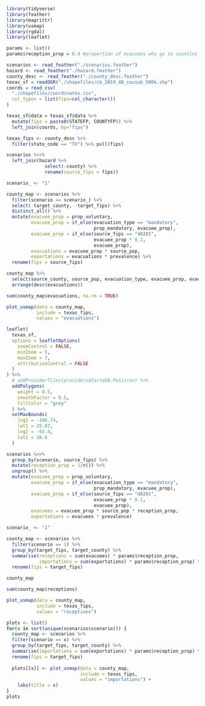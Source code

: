 
```r
library(tidyverse)
library(feather)
library(magrittr)
library(usmap)
library(rgdal)
library(leaflet)

params <- list()
params$reception_prop = 0.4 #proportion of evacuees who go to counties with reception centers
```

```r
scenarios <- read_feather("./scenarios.feather")
hazard <- read_feather("./hazard.feather")
county_desc <- read_feather("./county_desc.feather")
texas_sf = readOGR("./shapefiles/cb_2019_48_cousub_500k.shp")
coords = read_csv(
  "./shapefiles/coordinates.csv",
  col_types = list(fips=col_character())
)

texas_sf@data = texas_sf@data %>%
  mutate(fips = paste0(STATEFP, COUNTYFP)) %>% 
  left_join(coords, by="fips")

texas_fips <- county_desc %>% 
  filter(state_code == "TX") %>% pull(fips)

scenarios %<>% 
  left_join(hazard %>% 
              select(-county) %>% 
              rename(source_fips = fips))
```


```r
scenario_ <- "1"

county_map <- scenarios %>% 
  filter(scenario == scenario_) %>% 
  select(-target_county, -target_fips) %>% 
  distinct_all() %>% 
  mutate(evacuee_prop = prop_voluntary,  
         evacuee_prop = if_else(evacuation_type == "mandatory", 
                                prop_mandatory, evacuee_prop), 
         evacuee_prop = if_else(source_fips == "48201", 
                                evacuee_prop * 0.1, 
                                evacuee_prop),
         evacuations = evacuee_prop * source_pop, 
         exportations = evacuations * prevalence) %>% 
  rename(fips = source_fips)

county_map %>% 
  select(source_county, source_pop, evacuation_type, evacuee_prop, evacuations, exportations) %>% 
  arrange(desc(evacuations))

sum(county_map$evacuations, na.rm = TRUE)

plot_usmap(data = county_map, 
           include = texas_fips,
           values = "evacuations")
```


```r
leaflet(
  texas_sf,
  options = leafletOptions(
    zoomControl = FALSE,
    minZoom = 5,
    maxZoom = 7,
    attributionControl = FALSE
  )
) %>%
  # addProviderTiles(providers$CartoDB.Positron) %>% 
  addPolygons(
    weight = 0.5,
    smoothFactor = 0.5,
    fillColor = "grey"
  ) %>% 
  setMaxBounds(
    lng1 = -106.74,
    lat1 = 25.87,
    lng2 = -93.4,
    lat2 = 36.6
  )
```

```r
scenarios %<>% 
  group_by(scenario, source_fips) %>% 
  mutate(reception_prop = 1/n()) %>% 
  ungroup() %>% 
  mutate(evacuee_prop = prop_voluntary,  
         evacuee_prop = if_else(evacuation_type == "mandatory", 
                                prop_mandatory, evacuee_prop), 
         evacuee_prop = if_else(source_fips == "48201", 
                                evacuee_prop * 0.1, 
                                evacuee_prop),
         evacuees = evacuee_prop * source_pop * reception_prop, 
         exportations = evacuees * prevalence)
```

```r
scenario_ <- "1" 

county_map <- scenarios %>% 
  filter(scenario == 1) %>% 
  group_by(target_fips, target_county) %>% 
  summarise(receptions = sum(evacuees) * params$reception_prop, 
            importations = sum(exportations) * params$reception_prop) %>% 
  rename(fips = target_fips)

county_map

sum(county_map$receptions)

plot_usmap(data = county_map, 
           include = texas_fips,
           values = "receptions")
```

```r
plots <- list()
for(x in sort(unique(scenarios$scenario))) {
  county_map <- scenarios %>% 
  filter(scenario == x) %>% 
  group_by(target_fips, target_county) %>% 
  summarise(importations = sum(exportations) * params$reception_prop) %>% 
  rename(fips = target_fips)
  
  plots[[x]] <- plot_usmap(data = county_map, 
                           include = texas_fips, 
                           values = "importations") + 
    labs(title = x)
}
plots
```
